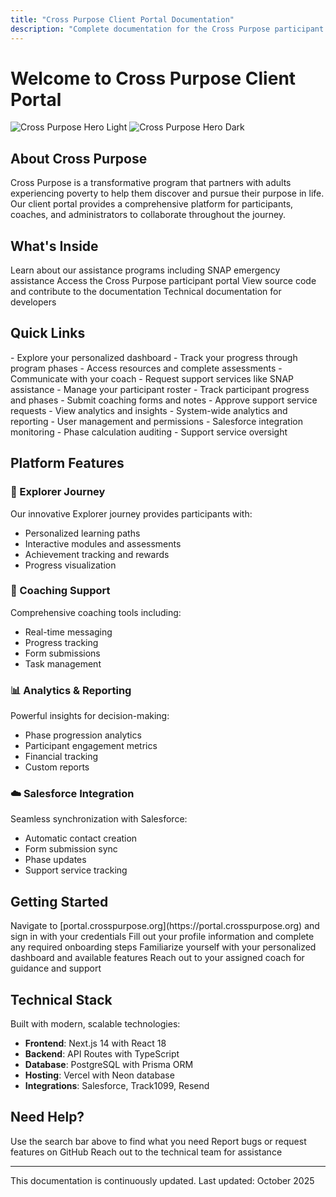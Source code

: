 ```yaml
---
title: "Cross Purpose Client Portal Documentation"
description: "Complete documentation for the Cross Purpose participant and coaching platform"
---
```


# Welcome to Cross Purpose Client Portal

<img
  className="block dark:hidden"
  src="/images/hero-light.svg"
  alt="Cross Purpose Hero Light"
/>
<img
  className="hidden dark:block"
  src="/images/hero-dark.svg"
  alt="Cross Purpose Hero Dark"
/>

## About Cross Purpose

Cross Purpose is a transformative program that partners with adults experiencing poverty to help them discover and pursue their purpose in life. Our client portal provides a comprehensive platform for participants, coaches, and administrators to collaborate throughout the journey.

## What's Inside

<CardGroup cols={2}>
  <Card
    title="Programs"
    icon="graduation-cap"
    href="/cp/SNAP-Assistance"
  >
    Learn about our assistance programs including SNAP emergency assistance
  </Card>
  <Card
    title="Portal Access"
    icon="house"
    href="https://portal.crosspurpose.org"
  >
    Access the Cross Purpose participant portal
  </Card>
  <Card
    title="GitHub Repository"
    icon="github"
    href="https://github.com/sabreil/docs"
  >
    View source code and contribute to the documentation
  </Card>
  <Card
    title="Technical Guides"
    icon="code"
    href="/cp/technical-overview"
  >
    Technical documentation for developers
  </Card>
</CardGroup>

## Quick Links

<AccordionGroup>
  <Accordion icon="users" title="For Participants">
    - Explore your personalized dashboard
    - Track your progress through program phases
    - Access resources and complete assessments
    - Communicate with your coach
    - Request support services like SNAP assistance
  </Accordion>

  <Accordion icon="user-tie" title="For Coaches">
    - Manage your participant roster
    - Track participant progress and phases
    - Submit coaching forms and notes
    - Approve support service requests
    - View analytics and insights
  </Accordion>

  <Accordion icon="user-shield" title="For Administrators">
    - System-wide analytics and reporting
    - User management and permissions
    - Salesforce integration monitoring
    - Phase calculation auditing
    - Support service oversight
  </Accordion>
</AccordionGroup>

## Platform Features

### 🎯 Explorer Journey
Our innovative Explorer journey provides participants with:
- Personalized learning paths
- Interactive modules and assessments
- Achievement tracking and rewards
- Progress visualization

### 🤝 Coaching Support
Comprehensive coaching tools including:
- Real-time messaging
- Progress tracking
- Form submissions
- Task management

### 📊 Analytics & Reporting
Powerful insights for decision-making:
- Phase progression analytics
- Participant engagement metrics
- Financial tracking
- Custom reports

### ☁️ Salesforce Integration
Seamless synchronization with Salesforce:
- Automatic contact creation
- Form submission sync
- Phase updates
- Support service tracking

## Getting Started

<Steps>
  <Step title="Access the Portal">
    Navigate to [portal.crosspurpose.org](https://portal.crosspurpose.org) and sign in with your credentials
  </Step>
  <Step title="Complete Your Profile">
    Fill out your profile information and complete any required onboarding steps
  </Step>
  <Step title="Explore Your Dashboard">
    Familiarize yourself with your personalized dashboard and available features
  </Step>
  <Step title="Connect with Your Coach">
    Reach out to your assigned coach for guidance and support
  </Step>
</Steps>

## Technical Stack

Built with modern, scalable technologies:

- **Frontend**: Next.js 14 with React 18
- **Backend**: API Routes with TypeScript
- **Database**: PostgreSQL with Prisma ORM
- **Hosting**: Vercel with Neon database
- **Integrations**: Salesforce, Track1099, Resend

## Need Help?

<CardGroup cols={3}>
  <Card title="Search Documentation" icon="magnifying-glass">
    Use the search bar above to find what you need
  </Card>
  <Card title="GitHub Issues" icon="bug">
    Report bugs or request features on GitHub
  </Card>
  <Card title="Contact Support" icon="envelope">
    Reach out to the technical team for assistance
  </Card>
</CardGroup>

---

<Note>
  This documentation is continuously updated. Last updated: October 2025
</Note>

